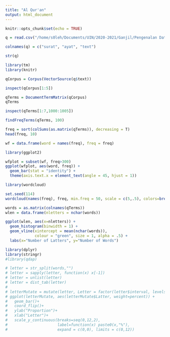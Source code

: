 ```yaml
---
title: "Al Qur'an"
output: html_document
---
```


```r
knitr::opts_chunk$set(echo = TRUE)
```

```r
q = read.csv("/home/s0leh/Documents/UIN/2020-2021/Ganjil/Pengenalan Data Sains/quran.txt", header=F, stringsAsFactor=F, encoding="UTF-8", sep="|")

colnames(q) = c("surat", "ayat", "text")
```

```r
str(q)
```

```r
library(tm)
library(knitr)
```

```r
qCorpus = Corpus(VectorSource(q$text))

inspect(qCorpus[1:5])
```

```r
qTerms = DocumentTermMatrix(qCorpus)
qTerms
```

```r
inspect(qTerms[1:7,1000:1005])
```

```r
findFreqTerms(qTerms, 100)
```

```r
freq = sort(colSums(as.matrix(qTerms)), decreasing = T)
head(freq, 10)
```

```r
wf = data.frame(word = names(freq), freq = freq)
```

```r
library(ggplot2)
```

```r
wfplot = subset(wf, freq>300)
ggplot(wfplot, aes(word, freq)) +
  geom_bar(stat = "identity") +
  theme(axis.text.x = element_text(angle = 45, hjust = 1))
```

```r
library(wordcloud)
```
```r
set.seed(114)
wordcloud(names(freq), freq, min.freq = 50, scale = c(5,.5), colors=brewer.pal(6,"Dark2"), rot.per=0.2)
```

```r
words = as.matrix(colnames(qTerms))
wlen = data.frame(nletters = nchar(words))

ggplot(wlen, aes(x=nletters)) +
  geom_histogram(binwidth = 1) +
  geom_vline(xintercept = mean(nchar(words)),
             colour = "green", size = 1, alpha = .5) +
  labs(x="Number of Latters", y="Number of Words")
```

```r
library(dplyr)
library(stringr)
#library(qdap)
```

```r
# letter = str_split(words,"")
# letter = sapply(letter, function(x) x[-1])
# letter = unlist(letter)
# letter = dist_tab(letter)
# 
# letterMutate = mutate(letter, Letter = factor(letter$interval, levels=letter$interval[order(letter$freq)]))
# ggplot(letterMutate, aes(letterMutate$Latter, weight=percent)) +
#   geom_bar()+
#   coord_flip()+
#   ylab("Proportion")+
#   xlab("Letter")+
#   scale_y_continuous(breaks=seq(0,12,2),
#                      label=function(x) paste0(x,"%"),
#                      expand = c(0,0), limits = c(0,12))

```

